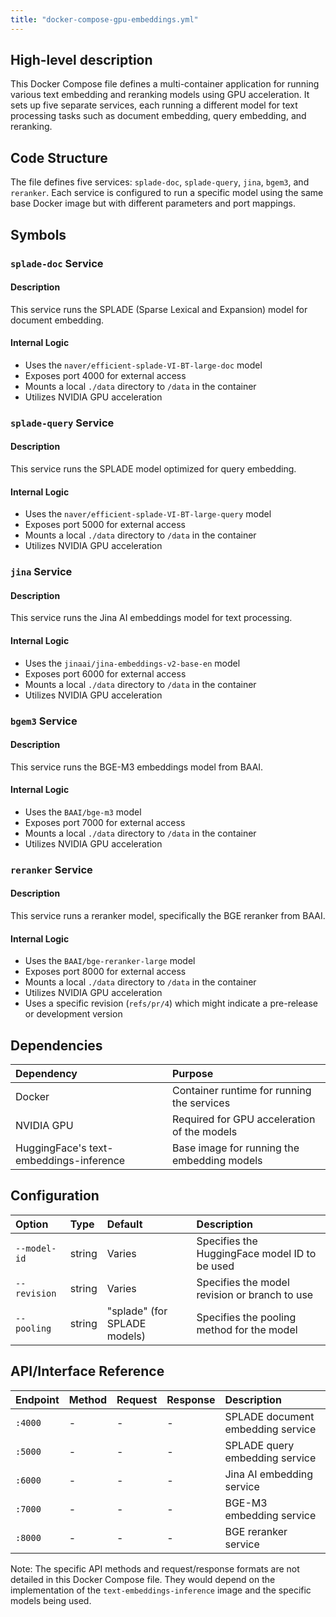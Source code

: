 ```yaml
---
title: "docker-compose-gpu-embeddings.yml"
---
```


## High-level description
This Docker Compose file defines a multi-container application for running various text embedding and reranking models using GPU acceleration. It sets up five separate services, each running a different model for text processing tasks such as document embedding, query embedding, and reranking.

## Code Structure
The file defines five services: `splade-doc`, `splade-query`, `jina`, `bgem3`, and `reranker`. Each service is configured to run a specific model using the same base Docker image but with different parameters and port mappings.

## Symbols

### `splade-doc` Service
#### Description
This service runs the SPLADE (Sparse Lexical and Expansion) model for document embedding.

#### Internal Logic
- Uses the `naver/efficient-splade-VI-BT-large-doc` model
- Exposes port 4000 for external access
- Mounts a local `./data` directory to `/data` in the container
- Utilizes NVIDIA GPU acceleration

### `splade-query` Service
#### Description
This service runs the SPLADE model optimized for query embedding.

#### Internal Logic
- Uses the `naver/efficient-splade-VI-BT-large-query` model
- Exposes port 5000 for external access
- Mounts a local `./data` directory to `/data` in the container
- Utilizes NVIDIA GPU acceleration

### `jina` Service
#### Description
This service runs the Jina AI embeddings model for text processing.

#### Internal Logic
- Uses the `jinaai/jina-embeddings-v2-base-en` model
- Exposes port 6000 for external access
- Mounts a local `./data` directory to `/data` in the container
- Utilizes NVIDIA GPU acceleration

### `bgem3` Service
#### Description
This service runs the BGE-M3 embeddings model from BAAI.

#### Internal Logic
- Uses the `BAAI/bge-m3` model
- Exposes port 7000 for external access
- Mounts a local `./data` directory to `/data` in the container
- Utilizes NVIDIA GPU acceleration

### `reranker` Service
#### Description
This service runs a reranker model, specifically the BGE reranker from BAAI.

#### Internal Logic
- Uses the `BAAI/bge-reranker-large` model
- Exposes port 8000 for external access
- Mounts a local `./data` directory to `/data` in the container
- Utilizes NVIDIA GPU acceleration
- Uses a specific revision (`refs/pr/4`) which might indicate a pre-release or development version

## Dependencies
| Dependency | Purpose |
|:-----------|:--------|
| Docker | Container runtime for running the services |
| NVIDIA GPU | Required for GPU acceleration of the models |
| HuggingFace's text-embeddings-inference | Base image for running the embedding models |

## Configuration
| Option | Type | Default | Description |
|:-------|:-----|:--------|:------------|
| `--model-id` | string | Varies | Specifies the HuggingFace model ID to be used |
| `--revision` | string | Varies | Specifies the model revision or branch to use |
| `--pooling` | string | "splade" (for SPLADE models) | Specifies the pooling method for the model |

## API/Interface Reference
| Endpoint | Method | Request | Response | Description |
|:---------|:-------|:--------|:---------|:------------|
| `:4000` | - | - | - | SPLADE document embedding service |
| `:5000` | - | - | - | SPLADE query embedding service |
| `:6000` | - | - | - | Jina AI embedding service |
| `:7000` | - | - | - | BGE-M3 embedding service |
| `:8000` | - | - | - | BGE reranker service |

Note: The specific API methods and request/response formats are not detailed in this Docker Compose file. They would depend on the implementation of the `text-embeddings-inference` image and the specific models being used.